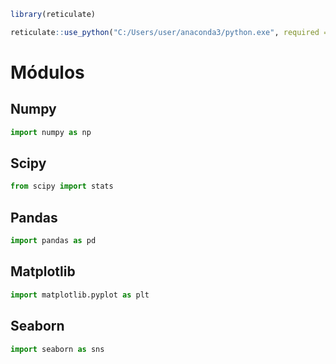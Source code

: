 ```{r include=FALSE, echo=FALSE}
library(reticulate)

reticulate::use_python("C:/Users/user/anaconda3/python.exe", required = TRUE)
```

```{=html}
<style>
  body{text-align: justify}
</style>
```
:::: progress
:::: {.progress-bar style="width: 100%;"}
::::
::::

# Módulos

## Numpy

```{python}
import numpy as np
```

## Scipy

```{python}
from scipy import stats
```

## Pandas

```{python}
import pandas as pd
```

## Matplotlib

```{python}
import matplotlib.pyplot as plt
```

## Seaborn

```{python}
import seaborn as sns
```

:::: progress
:::: {.progress-bar style="width: 100%;"}
::::
::::